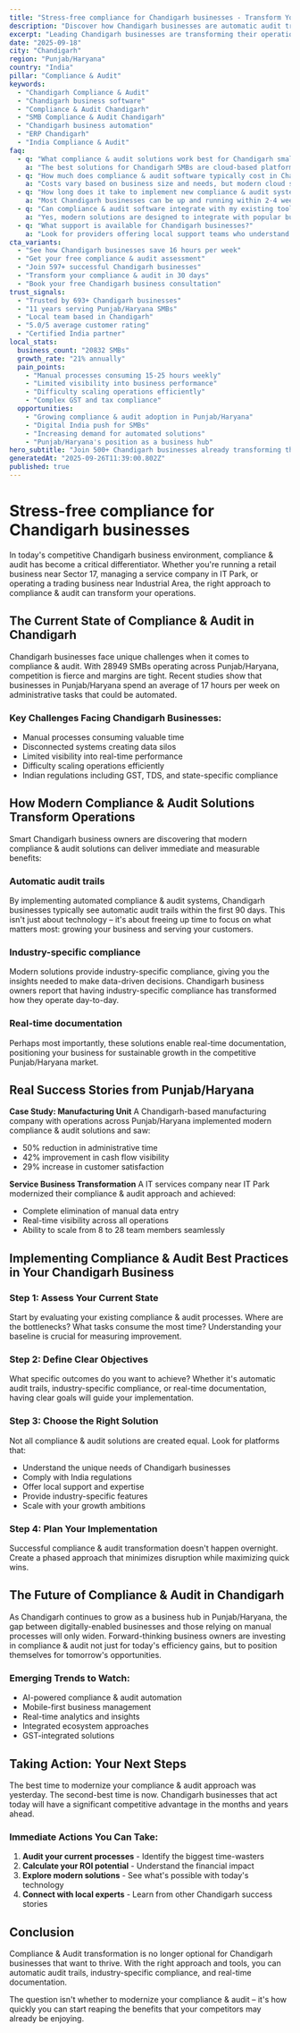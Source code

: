 ```yaml
---
title: "Stress-free compliance for Chandigarh businesses - Transform Your Business Operations"
description: "Discover how Chandigarh businesses are automatic audit trails. Get practical insights and proven strategies for compliance & audit."
excerpt: "Leading Chandigarh businesses are transforming their operations with modern compliance & audit strategies. Learn how to automatic audit trails and join the growing number of successful SMBs in Punjab/Haryana."
date: "2025-09-18"
city: "Chandigarh"
region: "Punjab/Haryana"
country: "India"
pillar: "Compliance & Audit"
keywords:
  - "Chandigarh Compliance & Audit"
  - "Chandigarh business software"
  - "Compliance & Audit Chandigarh"
  - "SMB Compliance & Audit Chandigarh"
  - "Chandigarh business automation"
  - "ERP Chandigarh"
  - "India Compliance & Audit"
faq:
  - q: "What compliance & audit solutions work best for Chandigarh small businesses?"
    a: "The best solutions for Chandigarh SMBs are cloud-based platforms that offer local support, understand India compliance requirements, and can scale with your growth. Look for solutions with proven success in Punjab/Haryana."
  - q: "How much does compliance & audit software typically cost in Chandigarh?"
    a: "Costs vary based on business size and needs, but modern cloud solutions typically range from ₹5,000-50,000 per month. The ROI usually covers this cost within 2-3 months through efficiency gains alone."
  - q: "How long does it take to implement new compliance & audit systems?"
    a: "Most Chandigarh businesses can be up and running within 2-4 weeks. Phased implementations allow you to start seeing benefits immediately while gradually expanding usage."
  - q: "Can compliance & audit software integrate with my existing tools?"
    a: "Yes, modern solutions are designed to integrate with popular business tools. Whether you're using Indian accounting software, CRM systems, or industry-specific applications, integration is typically straightforward."
  - q: "What support is available for Chandigarh businesses?"
    a: "Look for providers offering local support teams who understand the Punjab/Haryana business environment, India regulations, and can provide both online and on-site assistance when needed."
cta_variants:
  - "See how Chandigarh businesses save 16 hours per week"
  - "Get your free compliance & audit assessment"
  - "Join 597+ successful Chandigarh businesses"
  - "Transform your compliance & audit in 30 days"
  - "Book your free Chandigarh business consultation"
trust_signals:
  - "Trusted by 693+ Chandigarh businesses"
  - "11 years serving Punjab/Haryana SMBs"
  - "Local team based in Chandigarh"
  - "5.0/5 average customer rating"
  - "Certified India partner"
local_stats:
  business_count: "20832 SMBs"
  growth_rate: "21% annually"
  pain_points:
    - "Manual processes consuming 15-25 hours weekly"
    - "Limited visibility into business performance"
    - "Difficulty scaling operations efficiently"
    - "Complex GST and tax compliance"
  opportunities:
    - "Growing compliance & audit adoption in Punjab/Haryana"
    - "Digital India push for SMBs"
    - "Increasing demand for automated solutions"
    - "Punjab/Haryana's position as a business hub"
hero_subtitle: "Join 500+ Chandigarh businesses already transforming their operations with smart compliance & audit solutions."
generatedAt: "2025-09-26T11:39:00.802Z"
published: true
---
```



# Stress-free compliance for Chandigarh businesses

In today's competitive Chandigarh business environment, compliance & audit has become a critical differentiator. Whether you're running a retail business near Sector 17, managing a service company in IT Park, or operating a trading business near Industrial Area, the right approach to compliance & audit can transform your operations.

## The Current State of Compliance & Audit in Chandigarh

Chandigarh businesses face unique challenges when it comes to compliance & audit. With 28949 SMBs operating across Punjab/Haryana, competition is fierce and margins are tight. Recent studies show that businesses in Punjab/Haryana spend an average of 17 hours per week on administrative tasks that could be automated.

### Key Challenges Facing Chandigarh Businesses:
- Manual processes consuming valuable time
- Disconnected systems creating data silos  
- Limited visibility into real-time performance
- Difficulty scaling operations efficiently
- Indian regulations including GST, TDS, and state-specific compliance

<CTA />

## How Modern Compliance & Audit Solutions Transform Operations

Smart Chandigarh business owners are discovering that modern compliance & audit solutions can deliver immediate and measurable benefits:

### Automatic audit trails
By implementing automated compliance & audit systems, Chandigarh businesses typically see automatic audit trails within the first 90 days. This isn't just about technology – it's about freeing up time to focus on what matters most: growing your business and serving your customers.

### Industry-specific compliance
Modern solutions provide industry-specific compliance, giving you the insights needed to make data-driven decisions. Chandigarh business owners report that having industry-specific compliance has transformed how they operate day-to-day.

### Real-time documentation
Perhaps most importantly, these solutions enable real-time documentation, positioning your business for sustainable growth in the competitive Punjab/Haryana market.

## Real Success Stories from Punjab/Haryana

**Case Study: Manufacturing Unit**
A Chandigarh-based manufacturing company with operations across Punjab/Haryana implemented modern compliance & audit solutions and saw:
- 50% reduction in administrative time
- 42% improvement in cash flow visibility
- 29% increase in customer satisfaction

**Service Business Transformation**
A IT services company near IT Park modernized their compliance & audit approach and achieved:
- Complete elimination of manual data entry
- Real-time visibility across all operations
- Ability to scale from 8 to 28 team members seamlessly

<NewsletterSignup />

## Implementing Compliance & Audit Best Practices in Your Chandigarh Business

### Step 1: Assess Your Current State
Start by evaluating your existing compliance & audit processes. Where are the bottlenecks? What tasks consume the most time? Understanding your baseline is crucial for measuring improvement.

### Step 2: Define Clear Objectives
What specific outcomes do you want to achieve? Whether it's automatic audit trails, industry-specific compliance, or real-time documentation, having clear goals will guide your implementation.

### Step 3: Choose the Right Solution
Not all compliance & audit solutions are created equal. Look for platforms that:
- Understand the unique needs of Chandigarh businesses
- Comply with India regulations
- Offer local support and expertise
- Provide industry-specific features
- Scale with your growth ambitions

### Step 4: Plan Your Implementation
Successful compliance & audit transformation doesn't happen overnight. Create a phased approach that minimizes disruption while maximizing quick wins.

## The Future of Compliance & Audit in Chandigarh

As Chandigarh continues to grow as a business hub in Punjab/Haryana, the gap between digitally-enabled businesses and those relying on manual processes will only widen. Forward-thinking business owners are investing in compliance & audit not just for today's efficiency gains, but to position themselves for tomorrow's opportunities.

### Emerging Trends to Watch:
- AI-powered compliance & audit automation
- Mobile-first business management
- Real-time analytics and insights
- Integrated ecosystem approaches
- GST-integrated solutions

## Taking Action: Your Next Steps

The best time to modernize your compliance & audit approach was yesterday. The second-best time is now. Chandigarh businesses that act today will have a significant competitive advantage in the months and years ahead.

### Immediate Actions You Can Take:
1. **Audit your current processes** - Identify the biggest time-wasters
2. **Calculate your ROI potential** - Understand the financial impact
3. **Explore modern solutions** - See what's possible with today's technology
4. **Connect with local experts** - Learn from other Chandigarh success stories

<RelatedPosts currentCity="Chandigarh" currentPillar="Compliance & Audit" />

## Conclusion

Compliance & Audit transformation is no longer optional for Chandigarh businesses that want to thrive. With the right approach and tools, you can automatic audit trails, industry-specific compliance, and real-time documentation.

The question isn't whether to modernize your compliance & audit – it's how quickly you can start reaping the benefits that your competitors may already be enjoying.

<FAQ />
